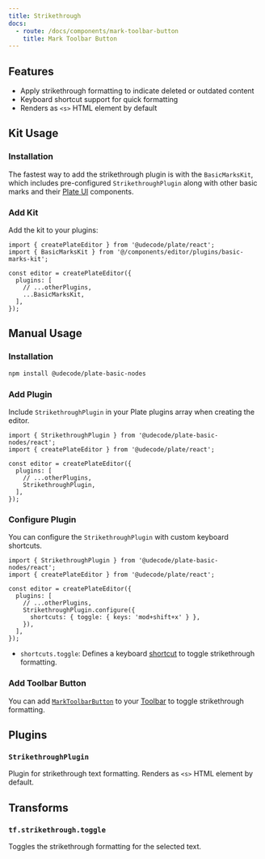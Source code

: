 ```yaml
---
title: Strikethrough
docs:
  - route: /docs/components/mark-toolbar-button
    title: Mark Toolbar Button
---
```


<ComponentPreview name="basic-marks-demo" />

<PackageInfo>

## Features

- Apply strikethrough formatting to indicate deleted or outdated content
- Keyboard shortcut support for quick formatting
- Renders as `<s>` HTML element by default

</PackageInfo>

## Kit Usage

<Steps>

### Installation

The fastest way to add the strikethrough plugin is with the `BasicMarksKit`, which includes pre-configured `StrikethroughPlugin` along with other basic marks and their [Plate UI](/docs/installation/plate-ui) components.

<ComponentSource name="basic-marks-kit" />

### Add Kit

Add the kit to your plugins:

```tsx
import { createPlateEditor } from '@udecode/plate/react';
import { BasicMarksKit } from '@/components/editor/plugins/basic-marks-kit';

const editor = createPlateEditor({
  plugins: [
    // ...otherPlugins,
    ...BasicMarksKit,
  ],
});
```

</Steps>

## Manual Usage

<Steps>

### Installation

```bash
npm install @udecode/plate-basic-nodes
```

### Add Plugin

Include `StrikethroughPlugin` in your Plate plugins array when creating the editor.

```tsx
import { StrikethroughPlugin } from '@udecode/plate-basic-nodes/react';
import { createPlateEditor } from '@udecode/plate/react';

const editor = createPlateEditor({
  plugins: [
    // ...otherPlugins,
    StrikethroughPlugin,
  ],
});
```

### Configure Plugin

You can configure the `StrikethroughPlugin` with custom keyboard shortcuts.

```tsx
import { StrikethroughPlugin } from '@udecode/plate-basic-nodes/react';
import { createPlateEditor } from '@udecode/plate/react';

const editor = createPlateEditor({
  plugins: [
    // ...otherPlugins,
    StrikethroughPlugin.configure({
      shortcuts: { toggle: { keys: 'mod+shift+x' } },
    }),
  ],
});
```

- `shortcuts.toggle`: Defines a keyboard [shortcut](/docs/plugin-shortcuts) to toggle strikethrough formatting.

### Add Toolbar Button

You can add [`MarkToolbarButton`](/docs/components/mark-toolbar-button) to your [Toolbar](/docs/toolbar) to toggle strikethrough formatting.

</Steps>

## Plugins

### `StrikethroughPlugin`

Plugin for strikethrough text formatting. Renders as `<s>` HTML element by default.

## Transforms

### `tf.strikethrough.toggle`

Toggles the strikethrough formatting for the selected text.
